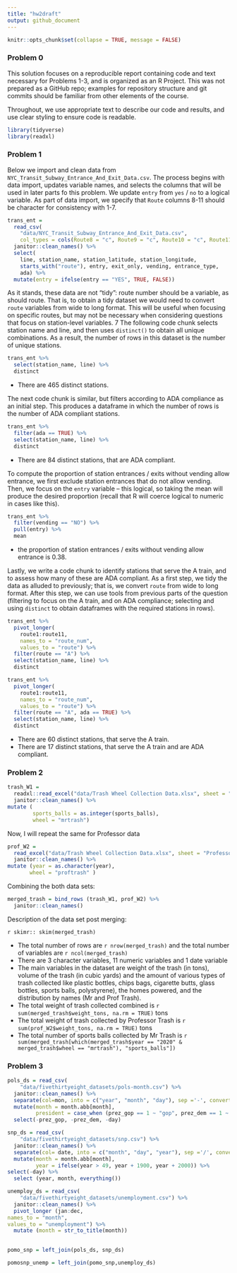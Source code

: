 ```yaml
---
title: "hw2draft"
output: github_document
---
```


```r
knitr::opts_chunk$set(collapse = TRUE, message = FALSE)
```


### Problem 0

This solution focuses on a reproducible report containing code and text necessary for Problems 1-3, and is organized as an R Project. This was not prepared as a GitHub repo; examples for repository structure and git commits should be familiar from other elements of the course.

Throughout, we use appropriate text to describe our code and results, and use clear styling to ensure code is readable. 

```r
library(tidyverse)
library(readxl)
```


### Problem 1

Below we import and clean data from `NYC_Transit_Subway_Entrance_And_Exit_Data.csv`. The process begins with data import, updates variable names, and selects the columns that will be used in later parts fo this problem. We update `entry` from `yes` / `no` to a logical variable. As part of data import, we specify that `Route` columns 8-11 should be character for consistency with 1-7.

```r
trans_ent = 
  read_csv(
    "data/NYC_Transit_Subway_Entrance_And_Exit_Data.csv",
    col_types = cols(Route8 = "c", Route9 = "c", Route10 = "c", Route11 = "c")) %>% 
  janitor::clean_names() %>% 
  select(
    line, station_name, station_latitude, station_longitude, 
    starts_with("route"), entry, exit_only, vending, entrance_type, 
    ada) %>% 
  mutate(entry = ifelse(entry == "YES", TRUE, FALSE))
```

As it stands, these data are not "tidy": route number should be a variable, as should route. That is, to obtain a tidy dataset we would need to convert `route` variables from wide to long format. This will be useful when focusing on specific routes, but may not be necessary when considering questions that focus on station-level variables. 
7
The following code chunk selects station name and line, and then uses `distinct()` to obtain all unique combinations. As a result, the number of rows in this dataset is the number of unique stations.

```r
trans_ent %>% 
  select(station_name, line) %>% 
  distinct
```

* There are 465 distinct stations.

The next code chunk is similar, but filters according to ADA compliance as an initial step. This produces a dataframe in which the number of rows is the number of ADA compliant stations. 

```r
trans_ent %>% 
  filter(ada == TRUE) %>% 
  select(station_name, line) %>% 
  distinct
```

* There are 84 distinct stations, that are ADA compliant.

To compute the proportion of station entrances / exits without vending allow entrance, we first exclude station entrances that do not allow vending. Then, we focus on the `entry` variable -- this logical, so taking the mean will produce the desired proportion (recall that R will coerce logical to numeric in cases like this).

```r
trans_ent %>% 
  filter(vending == "NO") %>% 
  pull(entry) %>% 
  mean
```

* the proportion of station entrances / exits without vending allow entrance is 0.38.

Lastly, we write a code chunk to identify stations that serve the A train, and to assess how many of these are ADA compliant. As a first step, we tidy the data as alluded to previously; that is, we convert `route` from wide to long format. After this step, we can use tools from previous parts of the question (filtering to focus on the A train, and on ADA compliance; selecting and using `distinct` to obtain dataframes with the required stations in rows).

```r
trans_ent %>% 
  pivot_longer(
    route1:route11,
    names_to = "route_num",
    values_to = "route") %>% 
  filter(route == "A") %>% 
  select(station_name, line) %>% 
  distinct

trans_ent %>% 
  pivot_longer(
    route1:route11,
    names_to = "route_num",
    values_to = "route") %>% 
  filter(route == "A", ada == TRUE) %>% 
  select(station_name, line) %>% 
  distinct
```

* There are 60 distinct stations, that serve the A train.
* There are 17 distinct stations, that serve the A train and are ADA compliant.


### Problem 2

```r
trash_W1 = 
  readxl::read_excel("data/Trash Wheel Collection Data.xlsx", sheet = "Mr. Trash Wheel", range = "A2:N549") %>%
  janitor::clean_names() %>%
mutate (
        sports_balls = as.integer(sports_balls),
        wheel = "mrtrash")
```

Now, I will repeat the same for Professor data

```r
prof_W2 = 
  read_excel("data/Trash Wheel Collection Data.xlsx", sheet = "Professor Trash Wheel", range = "A2:M96") %>%
  janitor::clean_names() %>%
mutate (year = as.character(year),
       wheel = "proftrash" )
```

Combining the both data sets:
```r
merged_trash = bind_rows (trash_W1, prof_W2) %>%
  janitor::clean_names()
```

Description of the data set post merging:

`r skimr:: skim(merged_trash)`

- The total number of rows are `r nrow(merged_trash)` and the total number of variables are `r ncol(merged_trash)`
- There are 3 character variables, 11 numeric variables and 1 date variable 
- The main variables in the dataset are weight of the trash (in tons), volume of the trash (in cubic yards) and the amount of various types of trash collected like plastic bottles, chips bags, cigarette butts, glass bottles, sports balls, polystyrene), the homes powered, and the distribution by names (Mr and Prof Trash).
- The total weight of trash collected combined is `r sum(merged_trash$weight_tons, na.rm = TRUE)` tons
- The total weight of trash collected by Professor Trash is `r sum(prof_W2$weight_tons, na.rm = TRUE)` tons
- The total number of sports balls collected by Mr Trash is `r sum(merged_trash[which(merged_trash$year == "2020" & merged_trash$wheel == "mrtrash"), "sports_balls"])`


### Problem 3

```r
pols_ds = read_csv(
    "data/fivethirtyeight_datasets/pols-month.csv") %>%
  janitor::clean_names() %>%
  separate(col=mon, into = c("year", "month", "day"), sep ='-', convert = TRUE) %>%
  mutate(month = month.abb[month],
         president = case_when (prez_gop == 1 ~ "gop", prez_dem == 1 ~ "dem")) %>%
  select(-prez_gop, -prez_dem, -day)
```

```r
snp_ds = read_csv(
    "data/fivethirtyeight_datasets/snp.csv") %>%
  janitor::clean_names() %>%
  separate(col= date, into = c("month", "day", "year"), sep ='/', convert = TRUE) %>%
  mutate(month = month.abb[month],
         year = ifelse(year > 49, year + 1900, year + 2000)) %>%
select(-day) %>%
  select (year, month, everything())

```

```r
unemploy_ds = read_csv(
    "data/fivethirtyeight_datasets/unemployment.csv") %>%
  janitor::clean_names() %>%
  pivot_longer (jan:dec,
names_to = "month",
values_to = "unemployment") %>%
  mutate (month = str_to_title(month))
  
```

```r
pomo_snp = left_join(pols_ds, snp_ds)
```

```r
pomosnp_unemp = left_join(pomo_snp,unemploy_ds)
```

